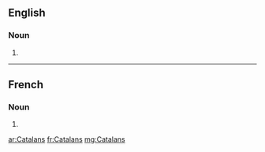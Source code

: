 ==English==

===Noun===
{{head|en|plural}}

# {{plural of|Catalan|lang=en|nocat=1}}

----

==French==

===Noun===
{{head|fr|plural}}

# {{plural of|Catalan|lang=fr|nocat=1}}

[[ar:Catalans]]
[[fr:Catalans]]
[[mg:Catalans]]